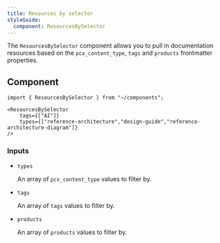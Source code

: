 ```yaml
---
title: Resources by selector
styleGuide:
  component: ResourcesBySelector
---
```



The `ResourcesBySelector` component allows you to pull in documentation resources based on the `pcx_content_type`, `tags` and `products` frontmatter properties.

## Component

```mdx live
import { ResourcesBySelector } from "~/components";

<ResourcesBySelector
	tags={["AI"]}
	types={["reference-architecture","design-guide","reference-architecture-diagram"]}
/>
```

### Inputs

- `types` <Type text="string[]" />

	An array of `pcx_content_type` values to filter by.

- `tags` <Type text="string[]" /> <MetaInfo text="optional" />

	An array of `tags` values to filter by.

- `products` <Type text="string[]" /> <MetaInfo text="optional" />

	An array of `products` values to filter by.